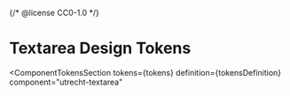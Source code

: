 {/* @license CC0-1.0 */}


<Meta id="html-textarea--design-tokens" title="HTML Component/Textarea/Design Tokens" />

# Textarea Design Tokens

<ComponentTokensSection
  tokens={tokens}
  definition={tokensDefinition}
  component="utrecht-textarea"
></ComponentTokensSection>
